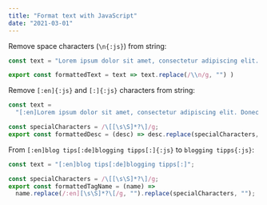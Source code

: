 ```yaml
---
title: "Format text with JavaScript"
date: "2021-03-01"
---
```


Remove space characters (`\n{:js}`) from string:

```js title="Console"
const text = "Lorem ipsum dolor sit amet, consectetur adipiscing elit. Donec non neque lacus. Nam pulvinar ullamcorper augue quis ornare.\nVestibulum interdum, metus sed commodo auctor, enim elit blandit risus, nec gravida dui velit nec risus.\nCurabitur dapibus risus eu molestie vehicula. Nam a accumsan magna. In consequat rhoncus mollis.\nIn iaculis vulputate maximus. Nam mattis facilisis nisi, eget malesuada augue pretium ut. Sed lacinia ac ipsum vulputate bibendum. Duis purus enim, tincidunt et nunc id, pretium hendrerit metus. Suspendisse potenti.\nAliquam a dapibus turpis."

export const formattedText = text => text.replace(/\\n/g, "") )
```

Remove `[:en]{:js}` and `[:]{:js}` characters from string:

```js title="Console"
const text =
  "[:en]Lorem ipsum dolor sit amet, consectetur adipiscing elit. Donec non neque lacus. Nam pulvinar ullamcorper augue quis ornare.\nVestibulum interdum, metus sed commodo auctor, enim elit blandit risus, nec gravida dui velit nec risus.\nCurabitur dapibus risus eu molestie vehicula. Nam a accumsan magna. In consequat rhoncus mollis.\nIn iaculis vulputate maximus. Nam mattis facilisis nisi, eget malesuada augue pretium ut. Sed lacinia ac ipsum vulputate bibendum. Duis purus enim, tincidunt et nunc id, pretium hendrerit metus. Suspendisse potenti.\nAliquam a dapibus turpis.[:]";

const specialCharacters = /\[[\s\S]*?\]/g;
export const formattedDesc = (desc) => desc.replace(specialCharacters, "");
```

From `[:en]blog tips[:de]blogging tipps[:]{:js}` to `blogging tipps{:js}`:

```js title="Console"
const text = "[:en]blog tips[:de]blogging tipps[:]";

const specialCharacters = /\[[\s\S]*?\]/g;
export const formattedTagName = (name) =>
  name.replace(/:en][\s\S]*?\[/g, "").replace(specialCharacters, "");
```
